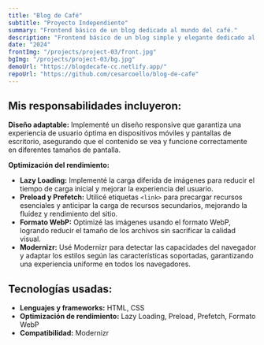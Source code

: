 ```yaml
---
title: "Blog de Café"
subtitle: "Proyecto Independiente"
summary: "Frontend básico de un blog dedicado al mundo del café."
description: "Frontend básico de un blog simple y elegante dedicado al mundo del café, desarrollado utilizando HTML y CSS. El objetivo principal del blog es proporcionar una plataforma atractiva y funcional para compartir información y noticias relacionadas con el café, optimizando tanto el diseño como el rendimiento del sitio web."
date: "2024"
frontImg: "/projects/project-03/front.jpg"
bgImg: "/projects/project-03/bg.jpg"
demoUrl: "https://blogdecafe-cc.netlify.app/"
repoUrl: "https://github.com/cesarcoello/blog-de-cafe"
---
```



## Mis responsabilidades incluyeron:

**Diseño adaptable:** Implementé un diseño responsive que garantiza una experiencia de usuario óptima en dispositivos móviles y pantallas de escritorio, asegurando que el contenido se vea y funcione correctamente en diferentes tamaños de pantalla.
  
**Optimización del rendimiento:**
  - **Lazy Loading:** Implementé la carga diferida de imágenes para reducir el tiempo de carga inicial y mejorar la experiencia del usuario.
  - **Preload y Prefetch:** Utilicé etiquetas `<link>` para precargar recursos esenciales y anticipar la carga de recursos secundarios, mejorando la fluidez y rendimiento del sitio.
  - **Formato WebP:** Optimizé las imágenes usando el formato WebP, logrando reducir el tamaño de los archivos sin sacrificar la calidad visual.
  - **Modernizr:** Usé Modernizr para detectar las capacidades del navegador y adaptar los estilos según las características soportadas, garantizando una experiencia uniforme en todos los navegadores.

## Tecnologías usadas:

- **Lenguajes y frameworks:** HTML, CSS
- **Optimización de rendimiento:** Lazy Loading, Preload, Prefetch, Formato WebP
- **Compatibilidad:** Modernizr

